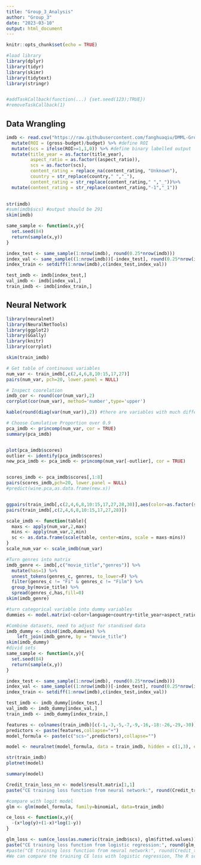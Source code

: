 ```yaml
---
title: "Group_3_Analysis"
author: "Group_3"
date: "2023-03-10"
output: html_document
---
```


```r
knitr::opts_chunk$set(echo = TRUE)

#load library
library(dplyr)
library(tidyr)
library(skimr)
library(tidytext)
library(stringr)


#addTaskCallback(function(...) {set.seed(123);TRUE})
#removeTaskCallback(1)
```

## Data Wrangling

```r
imdb <- read.csv("https://raw.githubusercontent.com/fanghuaqiu/DMML-Group-3/main/group_3.csv",na.strings = "") %>%
  mutate(ROI = (gross-budget)/budget) %>% #define ROI
  mutate(scs = ifelse(ROI>=1,1,0)) %>% #define binary labelled output
  mutate(title_year = as.factor(title_year),
         aspect_ratio = as.factor((aspect_ratio)),
         scs = as.factor(scs),
         content_rating = replace_na(content_rating, "Unknown"),
         country = str_replace(country," ","_"),
         content_rating = str_replace(content_rating," ","_"))%>%
  mutate(content_rating = str_replace(content_rating,"-1","_1"))
         

str(imdb)
#sum(imdb$scs) #output should be 291
skim(imdb)
```


```r
same_sample <- function(x,y){
  set.seed(84)
  return(sample(x,y))
}

index_test <- same_sample(1:nrow(imdb), round(0.25*nrow(imdb)))
index_val <- same_sample((1:nrow(imdb))[-index_test], round(0.25*nrow(imdb)))
index_train <- setdiff(1:nrow(imdb),c(index_test,index_val))

test_imdb <- imdb[index_test,]
val_imdb <- imdb[index_val,]
train_imdb <- imdb[index_train,]
```

## Neural Network
```r
library(neuralnet)
library(NeuralNetTools)
library(ggplot2)
library(GGally)
library(knitr)
library(corrplot)
```

```r
skim(train_imdb)
```

```r
# Get table of continuous variables
num_var <- train_imdb[,c(2,4,6,8,10:15,17,27)]
pairs(num_var, pch=20, lower.panel = NULL)
```

```r
# Inspect coorelation
imdb_cor <- round(cor(num_var),2)
corrplot(cor(num_var), method='number',type='upper')
```

```r
kable(round(diag(var(num_var)),2)) #there are variables with much different SD, so correlation method is used 
```

```r
# Choose Cumulative Proportion over 0.9 
pca_imdb <- princomp(num_var, cor = TRUE)
summary(pca_imdb) 


plot(pca_imdb$scores)
outlier <- identify(pca_imdb$scores)
new_pca_imdb <- pca_imdb <- princomp(num_var[-outlier], cor = TRUE)


scores_imdb <- pca_imdb$scores[,1:8]
pairs(scores_imdb,pch=20, lower.panel = NULL)
#predict(wine.pca,as.data.frame(new.x))


ggpairs(train_imdb[,c(2,4,6,8,10:15,17,27,28,30)],aes(color=as.factor(scs)))
pairs(train_imdb[,c(2,4,6,8,10:15,17,27,28)])
```

```r
scale_imdb <- function(table){
  maxs <- apply(num_var,2,max)
  mins <- apply(num_var,2,min)
  sc <- as.data.frame(scale(table, center=mins, scale = maxs-mins))
}
scale_num_var <- scale_imdb(num_var)
```

```r
#Turn genres into matrix
imdb_genre <- imdb[,c("movie_title","genres")] %>%
  mutate(has=1) %>%
  unnest_tokens(genres_c, genres, to_lower=F) %>%
  filter(genres_c != "Fi" & genres_c != "Film") %>%
  group_by(movie_title) %>%
  spread(genres_c,has,fill=0)
skim(imdb_genre)

#turn categorical variable into dummy variables
dummies <- model.matrix(~color+language+country+title_year+aspect_ratio+content_rating,data=imdb)[,-1]

#Combine datasets, need to adjust for standised data
imdb_dummy <- cbind(imdb,dummies) %>%
    left_join(imdb_genre, by = "movie_title")
skim(imdb_dummy)
#divid sets
same_sample <- function(x,y){
  set.seed(84)
  return(sample(x,y))
}

index_test <- same_sample(1:nrow(imdb), round(0.25*nrow(imdb)))
index_val <- same_sample((1:nrow(imdb))[-index_test], round(0.25*nrow(imdb)))
index_train <- setdiff(1:nrow(imdb),c(index_test,index_val))

test_imdb <- imdb_dummy[index_test,]
val_imdb <- imdb_dummy[index_val,]
train_imdb <- imdb_dummy[index_train,]

```


```r
features <- colnames(train_imdb)[c(-1,-3,-5,-7,-9,-16,-18:-26,-29,-30)]
predictors <- paste(features,collapse="+")
model_formula <- paste(c("scs~",predictors),collapse="")

model <- neuralnet(model_formula, data = train_imdb, hidden = c(1,3), err.fct = 'ce', linear.output = FALSE, likelihood = TRUE)

str(train_imdb)
plotnet(model)

summary(model)

Credit_train_loss_nn <- model$result.matrix[1,1]
paste("CE training loss function from neural network:", round(Credit_train_loss_nn,3))

#compare with logit model
glm <- glm(model_formula, family=binomial, data=train_imdb)

ce_loss <- function(x,y){
  -(x*log(y)+(1-x)*log(1-y))
}

glm_loss <- sum(ce_loss(as.numeric(train_imdb$scs), glm$fitted.values))
paste("CE training loss function from logistic regression:", round(glm_loss,3))
#paste("CE training loss function from neural network:", round(Credit_train_loss_nn,3))
#We can compare the training CE loss with logistic regression, The R script for logistic regression is provided in “Credit2.R”
```



